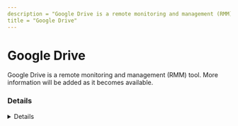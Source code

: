 ```yaml
---
description = "Google Drive is a remote monitoring and management (RMM) tool. More information will be added as it becomes available."
title = "Google Drive"
---
```




# Google Drive

Google Drive is a remote monitoring and management (RMM) tool. More information will be added as it becomes available.

### Details
<Details author={""}
         category={""}
         created={""}
         website={""}
         lastModified={""}
         privileges={""}
         free={ "" }
         verification={""}
/>

#### Installation Paths
<Card code={ ["C:\\Program Files\\Google\\Drive File Stream\\*", "*\\Google\\Drive File Stream\\*", "*Users\\*\\AppData\\*\\Google\\DriveFS*", "G:\\My Drive*", "*\\GoogleDriveFS.exe"] }/>





### Forensic Artifacts








### Detections
- Detects potential processes activity of Google Drive RMM tool
  - [Sigma Rule](https://github.com/magicsword-io/LOLRMM/blob/main/detections/sigma/google_drive_processes_sigma.yml)


